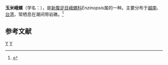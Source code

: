 {{Speciesbox
| taxon = Enzinopsis menkeana
| binomial_authority = (Dunker, 1860)
}}
'''玉米峨螺'''（学名：''{{lang|la|Enzinopsis menkeana}}''），是[[新腹足目|新腹足目]][[峨螺科|峨螺科]]''Enzinopsis''属的一种。主要分布于[[越南|越南]]、[[台湾|台湾]]，常栖息在潮间带岩礁。<ref>{{cite web|url=http://shell.sinica.edu.tw/chinese/shellbase_detail.php?science_no=3389|title=国际贝库：玉米峨螺|publisher=台湾贝类资料库|accessdate=2009-08-11|archive-date=2016-03-04|archive-url=https://web.archive.org/web/20160304104117/http://shell.sinica.edu.tw/chinese/shellbase_detail.php?science_no=3389|dead-url=no}}</ref>

== 参考文献 ==
{{reflist}}
{{Taxonbar|from=Q15234278}}

[[Category:峨螺科|Y]]
[[Category:_1860年描述的动物|Y]]